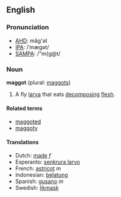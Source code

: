 ==English==
===Pronunciation===
*[[w:AHD|AHD]]: măg'ət
*[[w:IPA|IPA]]: /ˈmægət/
*[[w:SAMPA|SAMPA]]: /"m{g@t/

===Noun===
'''maggot''' (plural: [[maggots]])

# A fly [[larva]] that eats [[decompose|decomposing]] [[flesh]].

====Related terms====
*[[maggoted]]
*[[maggoty]]

====Translations====
*Dutch: [[made]] ''f''
*Esperanto: [[senkrura larvo]]
*French: [[astricot]] ''m''
*Indonesian: [[belatung]]
*Spanish: [[gusano]] ''m''
*Swedish: [[likmask]]